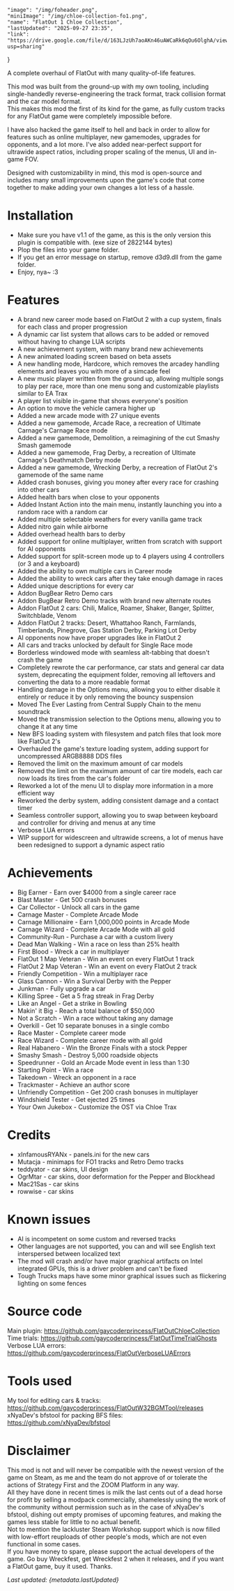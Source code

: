     "image": "/img/foheader.png",
    "miniImage": "/img/chloe-collection-fo1.png",
    "name": "FlatOut 1 Chloe Collection",
    "lastUpdated": "2025-09-27 23:35",
    "link": "https://drive.google.com/file/d/163LJzUh7aoAKn46uAWCaRk6qOu6OlghA/view?usp=sharing"
}

A complete overhaul of FlatOut with many quality-of-life features.

This mod was built from the ground-up with my own tooling, including single-handedly reverse-engineering the track format, track collision format and the car model format.  
This makes this mod the first of its kind for the game, as fully custom tracks for any FlatOut game were completely impossible before.

I have also hacked the game itself to hell and back in order to allow for features such as online multiplayer, new gamemodes, upgrades for opponents, and a lot more. 
I've also added near-perfect support for ultrawide aspect ratios, including proper scaling of the menus, UI and in-game FOV.

Designed with customizability in mind, this mod is open-source and includes many small improvements upon the game's code that come together to make adding your own changes a lot less of a hassle.

# Installation

- Make sure you have v1.1 of the game, as this is the only version this plugin is compatible with. (exe size of 2822144 bytes)
- Plop the files into your game folder.
- If you get an error message on startup, remove d3d9.dll from the game folder.
- Enjoy, nya~ :3
  
# Features

- A brand new career mode based on FlatOut 2 with a cup system, finals for each class and proper progression
- A dynamic car list system that allows cars to be added or removed without having to change LUA scripts
- A new achievement system, with many brand new achievements
- A new animated loading screen based on beta assets
- A new handling mode, Hardcore, which removes the arcadey handling elements and leaves you with more of a simcade feel
- A new music player written from the ground up, allowing multiple songs to play per race, more than one menu song and customizable playlists similar to EA Trax
- A player list visible in-game that shows everyone's position
- An option to move the vehicle camera higher up
- Added a new arcade mode with 27 unique events
- Added a new gamemode, Arcade Race, a recreation of Ultimate Carnage's Carnage Race mode
- Added a new gamemode, Demolition, a reimagining of the cut Smashy Smash gamemode
- Added a new gamemode, Frag Derby, a recreation of Ultimate Carnage's Deathmatch Derby mode
- Added a new gamemode, Wrecking Derby, a recreation of FlatOut 2's gamemode of the same name
- Added crash bonuses, giving you money after every race for crashing into other cars
- Added health bars when close to your opponents
- Added Instant Action into the main menu, instantly launching you into a random race with a random car
- Added multiple selectable weathers for every vanilla game track
- Added nitro gain while airborne
- Added overhead health bars to derby
- Added support for online multiplayer, written from scratch with support for AI opponents
- Added support for split-screen mode up to 4 players using 4 controllers (or 3 and a keyboard)
- Added the ability to own multiple cars in Career mode
- Added the ability to wreck cars after they take enough damage in races
- Added unique descriptions for every car
- Addon BugBear Retro Demo cars
- Addon BugBear Retro Demo tracks with brand new alternate routes
- Addon FlatOut 2 cars: Chili, Malice, Roamer, Shaker, Banger, Splitter, Switchblade, Venom
- Addon FlatOut 2 tracks: Desert, Whattahoo Ranch, Farmlands, Timberlands, Pinegrove, Gas Station Derby, Parking Lot Derby
- AI opponents now have proper upgrades like in FlatOut 2
- All cars and tracks unlocked by default for Single Race mode
- Borderless windowed mode with seamless alt-tabbing that doesn't crash the game
- Completely rewrote the car performance, car stats and general car data system, deprecating the equipment folder, removing all leftovers and converting the data to a more readable format
- Handling damage in the Options menu, allowing you to either disable it entirely or reduce it by only removing the bouncy suspension
- Moved The Ever Lasting from Central Supply Chain to the menu soundtrack
- Moved the transmission selection to the Options menu, allowing you to change it at any time
- New BFS loading system with filesystem and patch files that look more like FlatOut 2's
- Overhauled the game's texture loading system, adding support for uncompressed ARGB8888 DDS files
- Removed the limit on the maximum amount of car models
- Removed the limit on the maximum amount of car tire models, each car now loads its tires from the car's folder
- Reworked a lot of the menu UI to display more information in a more efficient way
- Reworked the derby system, adding consistent damage and a contact timer
- Seamless controller support, allowing you to swap between keyboard and controller for driving and menus at any time
- Verbose LUA errors
- WIP support for widescreen and ultrawide screens, a lot of menus have been redesigned to support a dynamic aspect ratio

# Achievements

- Big Earner - Earn over $4000 from a single career race
- Blast Master - Get 500 crash bonuses
- Car Collector - Unlock all cars in the game
- Carnage Master - Complete Arcade Mode
- Carnage Millionaire - Earn 1,000,000 points in Arcade Mode
- Carnage Wizard - Complete Arcade Mode with all gold
- Community-Run - Purchase a car with a custom livery
- Dead Man Walking - Win a race on less than 25% health
- First Blood - Wreck a car in multiplayer
- FlatOut 1 Map Veteran - Win an event on every FlatOut 1 track
- FlatOut 2 Map Veteran - Win an event on every FlatOut 2 track
- Friendly Competition - Win a multiplayer race
- Glass Cannon - Win a Survival Derby with the Pepper
- Junkman - Fully upgrade a car
- Killing Spree - Get a 5 frag streak in Frag Derby
- Like an Angel - Get a strike in Bowling
- Makin' it Big - Reach a total balance of $50,000
- Not a Scratch - Win a race without taking any damage
- Overkill - Get 10 separate bonuses in a single combo
- Race Master - Complete career mode
- Race Wizard - Complete career mode with all gold
- Real Habanero - Win the Bronze Finals with a stock Pepper
- Smashy Smash - Destroy 5,000 roadside objects
- Speedrunner - Gold an Arcade Mode event in less than 1:30
- Starting Point - Win a race
- Takedown - Wreck an opponent in a race
- Trackmaster - Achieve an author score
- Unfriendly Competition - Get 200 crash bonuses in multiplayer
- Windshield Tester - Get ejected 25 times
- Your Own Jukebox - Customize the OST via Chloe Trax

# Credits

- xInfamousRYANx - panels.ini for the new cars
- Mutacja - minimaps for FO1 tracks and Retro Demo tracks
- teddyator - car skins, UI design
- OgrMtar - car skins, door deformation for the Pepper and Blockhead
- Mac21Sas - car skins
- rowwise - car skins
  
# Known issues

- AI is incompetent on some custom and reversed tracks
- Other languages are not supported, you can and will see English text interspersed between localized text
- The mod will crash and/or have major graphical artifacts on Intel integrated GPUs, this is a driver problem and can't be fixed
- Tough Trucks maps have some minor graphical issues such as flickering lighting on some fences
  
# Source code

Main plugin: https://github.com/gaycoderprincess/FlatOutChloeCollection  
Time trials: https://github.com/gaycoderprincess/FlatOutTimeTrialGhosts  
Verbose LUA errors: https://github.com/gaycoderprincess/FlatOutVerboseLUAErrors  

# Tools used

My tool for editing cars & tracks: https://github.com/gaycoderprincess/FlatOutW32BGMTool/releases  
xNyaDev's bfstool for packing BFS files: https://github.com/xNyaDev/bfstool  

# Disclaimer

This mod is not and will never be compatible with the newest version of the game on Steam, as me and the team do not approve of or tolerate the actions of Strategy First and the ZOOM Platform in any way.  
All they have done in recent times is milk the last cents out of a dead horse for profit by selling a modpack commercially, shamelessly using the work of the community without permission such as in the case of xNyaDev's bfstool, dishing out empty promises of upcoming features, and making the games less stable for little to no actual benefit.  
Not to mention the lackluster Steam Workshop support which is now filled with low-effort reuploads of other people's mods, which are not even functional in some cases.  
If you have money to spare, please support the actual developers of the game. Go buy Wreckfest, get Wreckfest 2 when it releases, and if you want a FlatOut game, buy it used. Thanks.

_Last updated: {metadata.lastUpdated}_